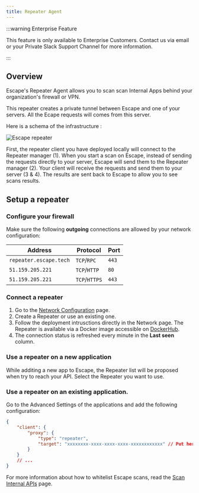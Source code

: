 ```yaml
---
title: Repeater Agent
---
```


:::warning Enterprise Feature

This feature is only available to Enterprise Customers. Contact us via email or your Private Slack Support Channel for more information.

:::

## Overview

Escape's Repeater Agent allows you to scan scan Internal Apps behind your organization's firewall or VPN.

This repeater creates a private tunnel between Escape and one of your servers. All the Ecape requests will comes from this server.

Here is a schema of the infrastructure :

![Escape repeater](./img/repeater.drawio.svg)

First, the repeater client you have deployed locally will connect to the Repeater manager (1).
When you start a scan on Escape, instead of sending the requests directly to your server, Escape will send them to the Repeater manager (2).
Your client will receive the requests and send them to your server (3 & 4).
The results are sent back to Escape to allow you to see scans results.


## Setup a repeater

### Configure your firewall

Make sure the following **outgoing** connections are allowed by your network configuration:

| Address                 | Protocol             | Port   |
|-------------------------|----------------------|--------|
| `repeater.escape.tech`  | `TCP`/`RPC`          | `443`  |
| `51.159.205.221`        | `TCP`/`HTTP`         | `80`   |
| `51.159.205.221`        | `TCP`/`HTTPS`        | `443`  |


### Connect a repeater

1. Go to the [Network Configuration](https://app.staging.escape.tech/organization/network/) page.
2. Create a Repeater or use an existing one.
3. Follow the deployment intrusctions directly in the Network page. The Repeater is available via a Docker image accessible on [DockerHub](https://hub.docker.com/r/escapetech/repeater).
4. The connection status is refreshed every minute in the **Last seen** column.


### Use a repeater on a new application

While additing a new app to Escape, the Repeater list will be proposed when try to reach your API.
Select the Repeater you want to use.


### Use a repeater on an existing application.

Go to the Advanced Settings of the applications and add the following configuration:

```json
{
    "client": {
        "proxy": {
            "type": "repeater",
            "target": "xxxxxxxx-xxxx-xxxx-xxxx-xxxxxxxxxxxx" // Put here your repeater id
        }
    }
    // ...
}
```

For more information about how to whitelist Escape scans, read the [Scan Internal APIs](/advanced-usage/internal-apis) page.
